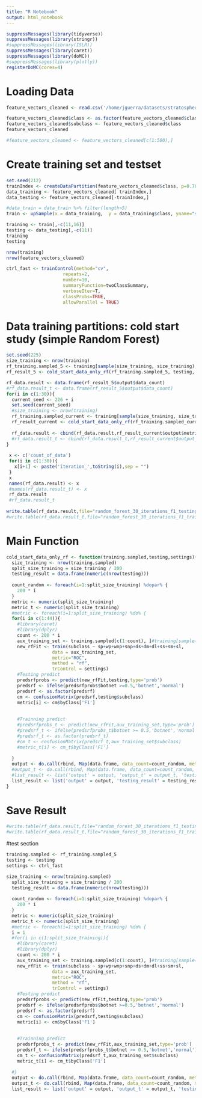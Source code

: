 ```yaml
---
title: "R Notebook"
output: html_notebook
---
```


```r
suppressMessages(library(tidyverse))
suppressMessages(library(stringr))
#suppressMessages(library(ISLR))
suppressMessages(library(caret))
suppressMessages(library(doMC))
#suppressMessages(library(plotly))
registerDoMC(cores=4)
```

# Loading Data
```r
feature_vectors_cleaned <- read.csv('/home/jguerra/datasets/stratosphere/feature_vector_cleaned.txt', stringsAsFactors = F, sep = '|')

feature_vectors_cleaned$class <- as.factor(feature_vectors_cleaned$class)
feature_vectors_cleaned$subclass <- feature_vectors_cleaned$class
feature_vectors_cleaned

#feature_vectors_cleaned <- feature_vectors_cleaned[c(1:500),]
```

# Create training set and testset
```r
set.seed(212)
trainIndex <- createDataPartition(feature_vectors_cleaned$class, p=0.70, list=FALSE)
data_training <- feature_vectors_cleaned[ trainIndex,]
data_testing <- feature_vectors_cleaned[-trainIndex,]

#data_train = data_train %>% filter(length>5)
train <- upSample(x = data_training,  y = data_training$class, yname="subclass")

training <- train[,-c(11,16)]
testing <- data_testing[,-c(11)]
training
testing

nrow(training)
nrow(feature_vectors_cleaned)
```

```r
ctrl_fast <- trainControl(method="cv", 
                     repeats=2,
                     number=10, 
                     summaryFunction=twoClassSummary,
                     verboseIter=T,
                     classProbs=TRUE,
                     allowParallel = TRUE)
```

# Data training partitions: cold start study (simple Random Forest)
```r
set.seed(225)
size_training <- nrow(training)
rf_training.sampled_5 <- training[sample(size_training, size_training), ]
rf_result_5 <- cold_start_data_only_rf(rf_training.sampled_5, testing, settings = ctrl_fast)

rf_data.result <- data.frame(rf_result_5$output$data_count)
#rf_data.result_t <- data.frame(rf_result_5$output$data_count)
for(i in c(1:30)){
  current_seed <- 226 + i
  set.seed(current_seed)
  #size_training <- nrow(training)
  rf_training.sampled_current <- training[sample(size_training, size_training), ]
  rf_result_current <- cold_start_data_only_rf(rf_training.sampled_current, testing, settings = ctrl_fast)
  
  rf_data.result <- cbind(rf_data.result,rf_result_current$output$metric)
  #rf_data.result_t <- cbind(rf_data.result_t,rf_result_current$output_t$metric)
}
 
 x <- c('count_of_data')
 for(i in c(1:30)){
   x[i+1] <- paste('iteration_',toString(i),sep = "")
 }
 x
 names(rf_data.result) <- x
 #names(rf_data.result_t) <- x
 rf_data.result
 #rf_data.result_t 
 
write.table(rf_data.result,file="random_forest_30_iterations_f1_testing2.txt",sep="|", row.names = F)
#write.table(rf_data.result_t,file="random_forest_30_iterations_f1_training.txt",sep="|", row.names = F)
```


# Main Function
```r
cold_start_data_only_rf <- function(training.sampled,testing,settings){
  size_training <- nrow(training.sampled)
  split_size_training = size_training / 200
  testing_result = data.frame(numeric(nrow(testing)))
  
  count_random <- foreach(i=1:split_size_training) %dopar% {
    200 * i
  }
  metric <- numeric(split_size_training)
  metric_t <- numeric(split_size_training)
  #metric <- foreach(i=1:split_size_training) %do% {
  for(i in c(1:44)){
    #library(caret)
    #library(dplyr)
    count <- 200 * i
    aux_training_set <- training.sampled[c(1:count), ]#training[sample(size_training, count), ]
    new_rfFit <- train(subclass ~ sp+wp+wnp+snp+ds+dm+dl+ss+sm+sl,
                 data = aux_training_set,
                 metric="ROC",
                 method = "rf",
                 trControl = settings)
    #Testing predict
    predsrfprobs <- predict(new_rfFit,testing,type='prob')
    predsrf <- ifelse(predsrfprobs$botnet >=0.5,'botnet','normal')
    predsrf <- as.factor(predsrf)
    cm <- confusionMatrix(predsrf,testing$subclass)
    metric[i] <- cm$byClass['F1']
    
    
    #Trainning predict
    #predsrfprobs_t <- predict(new_rfFit,aux_training_set,type='prob')
    #predsrf_t <- ifelse(predsrfprobs_t$botnet >= 0.5,'botnet','normal')
    #predsrf_t <- as.factor(predsrf_t)
    #cm_t <- confusionMatrix(predsrf_t,aux_training_set$subclass)
    #metric_t[i] <- cm_t$byClass['F1']
    
  }
  output <- do.call(rbind, Map(data.frame, data_count=count_random, metric=metric))
  #output_t <- do.call(rbind, Map(data.frame, data_count=count_random, metric=metric_t))
  #list_result <- list('output' = output, 'output_t' = output_t, 'testing_result' = testing_result)
  list_result <- list('output' = output, 'testing_result' = testing_result)
}
```

# Save Result
```r
#write.table(rf_data.result,file="random_forest_30_iterations_f1_testing.txt",sep="|", row.names = F)
#write.table(rf_data.result_t,file="random_forest_30_iterations_f1_training.txt",sep="|", row.names = F)
```

#test section
```r
training.sampled <- rf_training.sampled_5
testing <- testing
settings <- ctrl_fast

size_training <- nrow(training.sampled)
  split_size_training = size_training / 200
  testing_result = data.frame(numeric(nrow(testing)))
  
  count_random <- foreach(i=1:split_size_training) %dopar% {
    200 * i
  }
  metric <- numeric(split_size_training)
  metric_t <- numeric(split_size_training)
  #metric <- foreach(i=1:split_size_training) %do% {
  i = 1
  #for(i in c(1:split_size_training)){
    #library(caret)
    #library(dplyr)
    count <- 200 * i
    aux_training_set <- training.sampled[c(1:count), ]#training[sample(size_training, count), ]
    new_rfFit <- train(subclass ~ sp+wp+wnp+snp+ds+dm+dl+ss+sm+sl,
                 data = aux_training_set,
                 metric="ROC",
                 method = "rf",
                 trControl = settings)
    #Testing predict
    predsrfprobs <- predict(new_rfFit,testing,type='prob')
    predsrf <- ifelse(predsrfprobs$botnet >=0.5,'botnet','normal')
    predsrf <- as.factor(predsrf)
    cm <- confusionMatrix(predsrf,testing$subclass)
    metric[i] <- cm$byClass['F1']
    
    
    #Trainning predict
    predsrfprobs_t <- predict(new_rfFit,aux_training_set,type='prob')
    predsrf_t <- ifelse(predsrfprobs_t$botnet >= 0.5,'botnet','normal')
    cm_t <- confusionMatrix(predsrf_t,aux_training_set$subclass)
    metric_t[i] <- cm_t$byClass['F1']
    
  #}
  output <- do.call(rbind, Map(data.frame, data_count=count_random, metric=metric))
  output_t <- do.call(rbind, Map(data.frame, data_count=count_random, metric=metric_t))
  list_result <- list('output' = output, 'output_t' = output_t, 'testing_result' = testing_result)
```
 